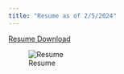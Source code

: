 ```yaml
---
title: "Resume as of 2/5/2024"
---
```

[Resume Download](2_5_25 Resume (1).pdf)


![Resume](media/ResumeScreenshot.png)